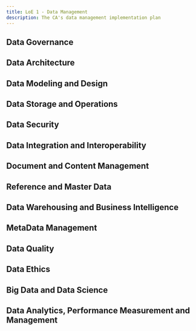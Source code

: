 ```yaml
---
title: LoE 1 - Data Management
description: The CA's data management implementation plan
---
```


## Data Governance ##
## Data Architecture ##
## Data Modeling and Design ##
## Data Storage and Operations ##
## Data Security ##
## Data Integration and Interoperability ##
## Document and Content Management ##
## Reference and Master Data ##
## Data Warehousing and Business Intelligence ##
## MetaData Management ##
## Data Quality ##
## Data Ethics ##
## Big Data and Data Science ##
## Data Analytics, Performance Measurement and Management ##

